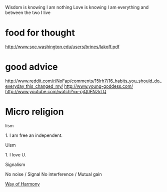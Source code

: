 Wisdom is knowing I am nothing
Love is knowing I am everything
and between the two I live

= food for thought =
http://www.soc.washington.edu/users/brines/lakoff.pdf

= good advice =
http://www.reddit.com/r/NoFap/comments/15lrh7/16_habits_you_should_do_everyday_this_changed_my/
http://www.young-goddess.com/
http://www.youtube.com/watch?v=-pjQ0FNzkLQ

= Micro religion =

Iism

1. I am free an independent.

Uism

1. I love U.

Signalism

No noise / Signal
No interference / Mutual gain

[[Way of Harmony]]
